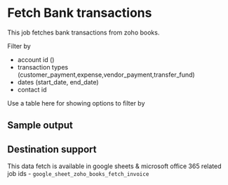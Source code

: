 # Fetch Bank transactions

This job fetches bank transactions from zoho books. 


Filter by
- account id ()
- transaction types (customer_payment,expense,vendor_payment,transfer_fund)
- dates (start_date, end_date)
- contact id 

Use a table here for showing options to filter by


## Sample output

<Gsheet
  src="https://docs.google.com/spreadsheets/d/1-gX-uq5YrTW-6gQJYM-mNXitEOfJLTiQCvPtV8CR1Yc/edit#gid=1277769755"
/>


## Destination support
This data fetch is available in google sheets & microsoft office 365
related job ids - `google_sheet_zoho_books_fetch_invoice`
